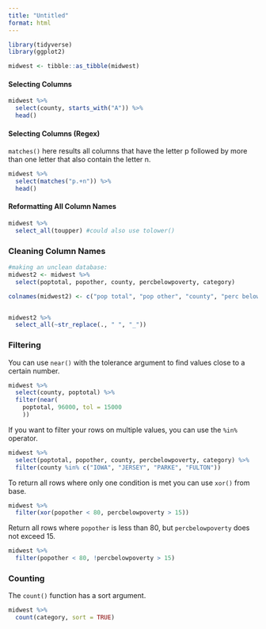 ```yaml
---
title: "Untitled"
format: html
---
```


```r
library(tidyverse)
library(ggplot2)
```

```r
midwest <- tibble::as_tibble(midwest)
```

#### Selecting Columns

```r
midwest %>%
  select(county, starts_with("A")) %>%
  head()
```

#### Selecting Columns (Regex)

`matches()` here results all columns that have the letter p followed by more than one letter that also contain the letter n.

```r
midwest %>%
  select(matches("p.+n")) %>%
  head()
```

#### Reformatting All Column Names

```r
midwest %>%
  select_all(toupper) #could also use tolower()
```

### Cleaning Column Names

```r
#making an unclean database:
midwest2 <- midwest %>%
  select(poptotal, popother, county, percbelowpoverty, category)

colnames(midwest2) <- c("pop total", "pop other", "county", "perc below poverty", "category")


midwest2 %>%
  select_all(~str_replace(., " ", "_"))
```

### Filtering

You can use `near()` with the tolerance argument to find values close to a certain number.

```r
midwest %>%
  select(county, poptotal) %>%
  filter(near(
    poptotal, 96000, tol = 15000
    ))
```

If you want to filter your rows on multiple values, you can use the `%in%` operator.

```r
midwest %>%
  select(poptotal, popother, county, percbelowpoverty, category) %>%
  filter(county %in% c("IOWA", "JERSEY", "PARKE", "FULTON"))
```

To return all rows where only one condition is met you can use `xor()` from base.

```r
midwest %>%
  filter(xor(popother < 80, percbelowpoverty > 15))
```

Return all rows where `popother` is less than $80$, but `percbelowpoverty` does not exceed $15%$.

```r
midwest %>%
  filter(popother < 80, !percbelowpoverty > 15)
```

### Counting

The `count()` function has a sort argument.

```r
midwest %>%
  count(category, sort = TRUE)
```
